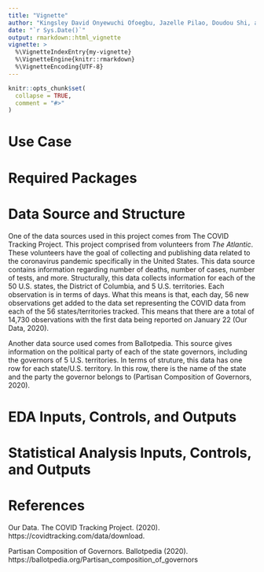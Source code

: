 ```yaml
---
title: "Vignette"
author: "Kingsley David Onyewuchi Ofoegbu, Jazelle Pilao, Doudou Shi, and Evan Steinberg"
date: "`r Sys.Date()`"
output: rmarkdown::html_vignette
vignette: >
  %\VignetteIndexEntry{my-vignette}
  %\VignetteEngine{knitr::rmarkdown}
  %\VignetteEncoding{UTF-8}
---
```


```r
knitr::opts_chunk$set(
  collapse = TRUE,
  comment = "#>"
)
```

# Use Case

# Required Packages

# Data Source and Structure

One of the data sources used in this project comes from The COVID Tracking Project. This project comprised from volunteers from *The Atlantic*. These volunteers have the goal of collecting and publishing data related to the coronavirus pandemic specifically in the United States. This data source contains information regarding number of deaths, number of cases, number of tests, and more. Structurally, this data collects information for each of the 50 U.S. states, the District of Columbia, and 5 U.S. territories. Each observation is in terms of days. What this means is that, each day, 56 new observations get added to the data set representing the COVID data from each of the 56 states/territories tracked. This means that there are a total of 14,730 observations with the first data being reported on January 22 (Our Data, 2020).

Another data source used comes from Ballotpedia. This source gives information on the political party of each of the state governors, including the governors of 5 U.S. territories. In terms of struture, this data has one row for each state/U.S. territory. In this row, there is the name of the state and the party the governor belongs to (Partisan Composition of Governors, 2020).

# EDA Inputs, Controls, and Outputs

# Statistical Analysis Inputs, Controls, and Outputs

# References
Our Data. The COVID Tracking Project. (2020). https://covidtracking.com/data/download.

Partisan Composition of Governors. Ballotpedia (2020). https://ballotpedia.org/Partisan_composition_of_governors

